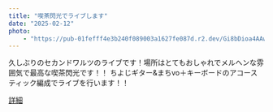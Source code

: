 ```yaml
---
title: "喫茶閃光でライブします"
date: "2025-02-12"
photo: 
    - "https://pub-01fefff4e3b240f089003a1627fe087d.r2.dev/Gi8bDioa4AAwESy.jpeg"
---
```


久しぶりのセカンドワルツのライブです！場所はとてもおしゃれでメルヘンな雰囲気で最高な喫茶閃光です！！
ちよじギター&まちvo＋キーボードのアコースティック編成でライブを行います！！

[詳細](https://x.com/second_waltz_/status/1886756522618970162)

